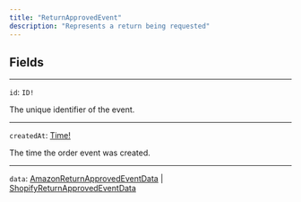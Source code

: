 ```yaml
---
title: "ReturnApprovedEvent"
description: "Represents a return being requested"
---
```


## Fields

---

`id`: `ID!`

The unique identifier of the event.

---

`createdAt`: [Time!](/reference/time)

The time the order event was created.

---

`data`: [AmazonReturnApprovedEventData](/reference/amazonreturnapprovedeventdata) | [ShopifyReturnApprovedEventData](/reference/shopifyreturnapprovededeventdata)